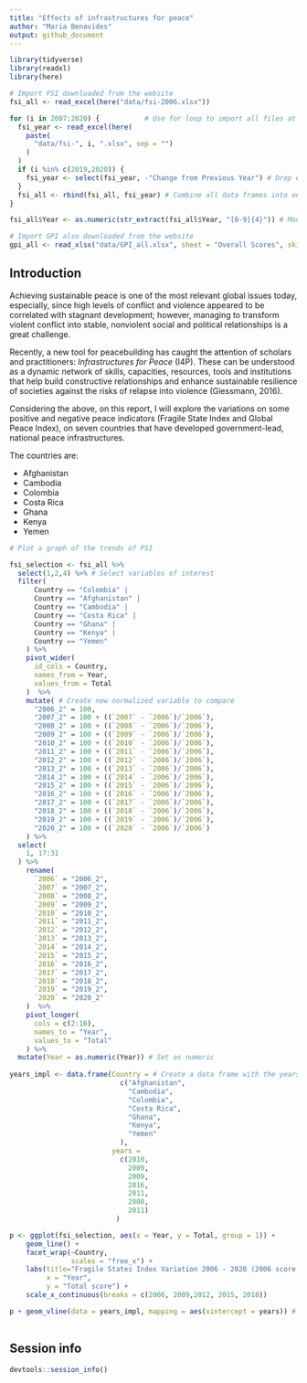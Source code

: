 ```yaml
---
title: "Effects of infrastructures for peace"
author: "Maria Benavides"
output: github_document
---
```



```r
library(tidyverse)
library(readxl)
library(here)
```


```r

# Import FSI downloaded from the website 
fsi_all <- read_excel(here("data/fsi-2006.xlsx"))

for (i in 2007:2020) {           # Use for loop to import all files at once
  fsi_year <- read_excel(here(
    paste(
      "data/fsi-", i, ".xlsx", sep = "")
    )
  )
  if (i %in% c(2019,2020)) {
    fsi_year <- select(fsi_year, -"Change from Previous Year") # Drop extra column for 2019 and 2020
  }
  fsi_all <- rbind(fsi_all, fsi_year) # Combine all data frames into one
}

fsi_all$Year <- as.numeric(str_extract(fsi_all$Year, "[0-9]{4}")) # Modify year variable since it was on a date format 

# Import GPI also downloaded from the website 
gpi_all <- read_xlsx("data/GPI_all.xlsx", sheet = "Overall Scores", skip = 3)

```

## Introduction 

Achieving sustainable peace is one of the most relevant global issues today, especially, since high levels of conflict and violence appeared to be correlated with stagnant development; however, managing to transform violent conflict into stable, nonviolent social and political relationships is a great challenge. 

Recently, a new tool for peacebuilding has caught the attention of scholars and practitioners: *Infrastructures for Peace* (I4P). These can be understood as a dynamic network of skills, capacities, resources, tools and institutions that help build constructive relationships and enhance sustainable resilience of societies against the risks of relapse into violence (Giessmann, 2016).

Considering the above, on this report, I will explore the variations on some positive and negative peace indicators (Fragile State Index and Global Peace Index), on seven countries that have developed government-lead, national peace infrastructures. 

The countries are: 

* Afghanistan
* Cambodia
* Colombia
* Costa Rica
* Ghana
* Kenya
* Yemen

```r

# Plot a graph of the trends of FSI 

fsi_selection <- fsi_all %>%
  select(1,2,4) %>% # Select variables of interest
  filter(
      Country == "Colombia" |
      Country == "Afghanistan" |
      Country == "Cambodia" |
      Country == "Costa Rica" |
      Country == "Ghana" |
      Country == "Kenya" |
      Country == "Yemen" 
    ) %>%
    pivot_wider(
      id_cols = Country,
      names_from = Year, 
      values_from = Total
    )  %>%
    mutate( # Create new normalized variable to compare
      "2006_2" = 100, 
      "2007_2" = 100 + ((`2007` - `2006`)/`2006`), 
      "2008_2" = 100 + ((`2008` - `2006`)/`2006`), 
      "2009_2" = 100 + ((`2009` - `2006`)/`2006`), 
      "2010_2" = 100 + ((`2010` - `2006`)/`2006`), 
      "2011_2" = 100 + ((`2011` - `2006`)/`2006`),
      "2012_2" = 100 + ((`2012` - `2006`)/`2006`), 
      "2013_2" = 100 + ((`2013` - `2006`)/`2006`), 
      "2014_2" = 100 + ((`2014` - `2006`)/`2006`), 
      "2015_2" = 100 + ((`2015` - `2006`)/`2006`), 
      "2016_2" = 100 + ((`2016` - `2006`)/`2006`), 
      "2017_2" = 100 + ((`2017` - `2006`)/`2006`), 
      "2018_2" = 100 + ((`2018` - `2006`)/`2006`), 
      "2019_2" = 100 + ((`2019` - `2006`)/`2006`),
      "2020_2" = 100 + ((`2020` - `2006`)/`2006`)
    ) %>%
  select(
    1, 17:31
  ) %>%
    rename(
      `2006` = "2006_2",
      `2007` = "2007_2",
      `2008` = "2008_2",
      `2009` = "2009_2",
      `2010` = "2010_2",
      `2011` = "2011_2",
      `2012` = "2012_2",
      `2013` = "2013_2",
      `2014` = "2014_2",
      `2015` = "2015_2",
      `2016` = "2016_2",
      `2017` = "2017_2",
      `2018` = "2018_2",
      `2019` = "2019_2",
      `2020` = "2020_2"
    )  %>% 
    pivot_longer(
      cols = c(2:16), 
      names_to = "Year",
      values_to = "Total"
    ) %>% 
  mutate(Year = as.numeric(Year)) # Set as numeric 
  
years_impl <- data.frame(Country = # Create a data frame with the years of implementation of infrastructures
                           c("Afghanistan", 
                             "Cambodia", 
                             "Colombia", 
                             "Costa Rica", 
                             "Ghana", 
                             "Kenya", 
                             "Yemen"
                           ), 
                         years = 
                           c(2010, 
                             2009,
                             2009, 
                             2016, 
                             2011, 
                             2008, 
                             2011)
                          )  

p <- ggplot(fsi_selection, aes(x = Year, y = Total, group = 1)) + 
    geom_line() +
    facet_wrap(~Country, 
               scales = "free_x") +
    labs(title="Fragile States Index Variation 2006 - 2020 (2006 score: 100)", 
         x = "Year", 
         y = "Total score") + 
    scale_x_continuous(breaks = c(2006, 2009,2012, 2015, 2018)) 

p + geom_vline(data = years_impl, mapping = aes(xintercept = years)) # Add line of when the infrastructure took place
  
```



## Session info

```r
devtools::session_info()
```


